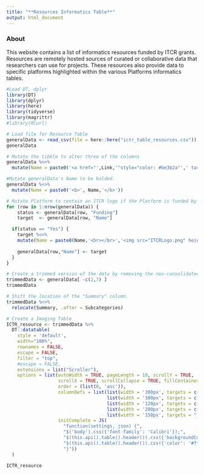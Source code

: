 ---
title: "**Resources Informatics Table**"
output: html_document
---

### **About**

This website contains a list of informatics resources funded by ITCR grants. Resources are remotely hosted sources of curated or collaborative data that researchers can use for projects. These resources also provide data to specific platforms highlighted within the various Platforms informatics tables.

```{r,echo=FALSE,results='hide',message=FALSE}
#Load DT, dplyr
library(DT)
library(dplyr)
library(here)
library(tidyverse)
library(magrittr)
#library(RCurl)
```

```{r,echo=FALSE,results='hide',message=FALSE}
# Load file for Resource Table
generalData <- read_csv(file = here::here("ictr_table_resources.csv"))
generalData

# Mutate the tibble to alter three of the columns
generalData %<>%
  mutate(Name = paste0('<a href="',Link,'"style="color: #be3b2a"',' target="_blank"','<div title="Main Link"> </div>',Name,'</a>'))

#Mutate generalData's Name to be bolded.
generalData %<>%
  mutate(Name = paste0('<b>', Name,'</b>'))

# Mutate Platform to contain an ITCR logo if the Platform is funded by ITCR.
for (row in 1:nrow(generalData)) {
    status <- generalData[row, "Funding"]
    target  <- generalData[row, "Name"]

  if(status == "Yes") {
    target %<>%
    mutate(Name = paste0(Name,'<br></br>','<img src="ITCRLogo.png" height="50"> </img>'))
    
    generalData[row,"Name"] <- target
  }
}

# Create a trimmed version of the data by removing the non-consolidated columns. 
trimmedData <- generalData[ -c(2,7) ]   
trimmedData

# Shift the location of the "Summary" column.
trimmedData %<>%
  relocate(Summary, .after = Subcategories)
```

```{r,echo=FALSE,results='hide',message=FALSE}
# Create a Imaging Table
ICTR_resource <- trimmedData %>%
  DT::datatable(
    style = 'default',
    width="100%",
    rownames = FALSE,
    escape = FALSE,
    filter = "top",
    #escape = FALSE,
    extensions = list("Scroller"),
    options = list(autoWidth = TRUE, pageLength = 10, scrollY = TRUE,
                   scrollX = TRUE, scrollCollapse = TRUE, fillContainer = TRUE,
                   order = (list(0, 'asc')),
                   columnDefs = list(list(width = '300px', targets = c(2)),
                                     list(width = '100px', targets = c(4,5)),
                                     list(width = '120px', targets = c(0)),
                                     list(width = '200px', targets = c(3)),
                                     list(width = '150px', targets = "_all")),
                   initComplete = JS(
                     "function(settings, json) {",
                     "$('body').css({'font-family': 'Calibri'});",
                     "$(this.api().table().header()).css({'backgroundColor': '#3f546f'});",
                     "$(this.api().table().header()).css({'color': '#fff'});",
                     "}"))
  )
```

```{r,echo=FALSE}
ICTR_resource
```
